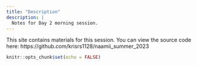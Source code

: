 ```yaml
---
title: "Description"
description: |
  Notes for Day 2 morning session.
---
```


This site contains materials for this session. You can view the source code here: https://github.com/krisrs1128/naamii_summer_2023

```r
knitr::opts_chunk$set(echo = FALSE)
```

